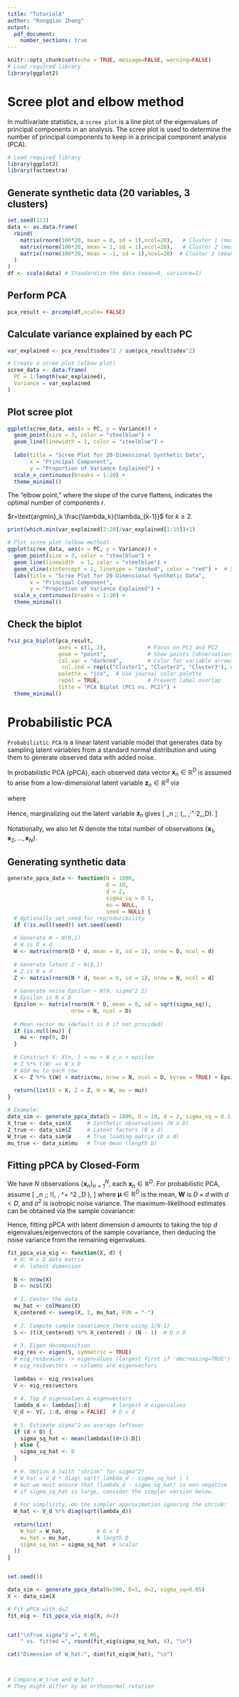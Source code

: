---
title: "Tutorial8"
author: "Rongqian Zhang"
output:
  pdf_document:
    number_sections: true
---

```{r setup, include=FALSE}
knitr::opts_chunk$set(echo = TRUE, message=FALSE, warning=FALSE)
# Load required library
library(ggplot2)
```

# Scree plot and elbow method

In multivariate statistics, a `scree plot` is a line plot of the eigenvalues of principal components in an analysis. The scree plot is used to determine the number of principal components to keep in a principal component analysis (PCA).

```{r}
# Load required library
library(ggplot2)
library(factoextra)


```


## Generate synthetic data (20 variables, 3 clusters)

```{r}

set.seed(123)
data <- as.data.frame(
  rbind(
    matrix(rnorm(100*20, mean = 0, sd = 1),ncol=20),   # Cluster 1 (mean=0)
    matrix(rnorm(100*20, mean = 1, sd = 1),ncol=20),   # Cluster 2 (mean=1)
    matrix(rnorm(100*20, mean = -1, sd = 1),ncol=20)  # Cluster 3 (mean=-1)
  )
)
df <- scale(data) # Standardize the data (mean=0, variance=1)

```

## Perform PCA

```{r}

pca_result <- prcomp(df,scale= FALSE)

```

## Calculate variance explained by each PC

```{r}

var_explained <- pca_result$sdev^2 / sum(pca_result$sdev^2)

# Create a scree plot (elbow plot)
scree_data <- data.frame(
  PC = 1:length(var_explained),
  Variance = var_explained
)
```

## Plot scree plot 

```{r}

ggplot(scree_data, aes(x = PC, y = Variance)) +
  geom_point(size = 3, color = "steelblue") +
  geom_line(linewidth = 1, color = "steelblue") +
  
  labs(title = "Scree Plot for 20-Dimensional Synthetic Data",
       x = "Principal Component",
       y = "Proportion of Variance Explained") +
  scale_x_continuous(breaks = 1:20) +
  theme_minimal()

```

The "elbow point," where the slope
of the curve flattens, indicates the optimal number of components $r$.

$r=\text{argmin}_k \frac{\lambda_k}{\lambda_{k-1}}$ for $k\ge 2.$

```{r}
print(which.min(var_explained[2:20]/var_explained[1:19])+1)
```


```{r}
# Plot scree plot (elbow method)
ggplot(scree_data, aes(x = PC, y = Variance)) +
  geom_point(size = 3, color = "steelblue") +
  geom_line(linewidth  = 1, color = "steelblue") +
  geom_vline(xintercept = 2, linetype = "dashed", color = "red") +  # Suggested elbow
  labs(title = "Scree Plot for 20-Dimensional Synthetic Data",
       x = "Principal Component",
       y = "Proportion of Variance Explained") +
  scale_x_continuous(breaks = 1:20) +
  theme_minimal()
```

## Check the biplot

```{r}
fviz_pca_biplot(pca_result, 
                axes = c(1, 2),             # Focus on PC1 and PC2
                geom = "point",             # Show points (observations)
                col.var = "darkred",        # Color for variable arrows
                 col.ind = rep(c("Cluster1", "Cluster2", "Cluster3"), each = 100),
                palette = "jco",  # Use journal color palette
                repel = TRUE,               # Prevent label overlap
                title = "PCA Biplot (PC1 vs. PC2)") +
  theme_minimal()
```

# Probabilistic PCA

`Probabilistic PCA` is a linear latent variable model that generates data by sampling latent variables from a standard normal distribution and using them to generate observed data with added noise.

In probabilistic PCA (pPCA), each observed data vector 
$\mathbf{x}_n \in \mathbb{R}^D$ is assumed to arise from
a low-dimensional latent variable $\mathbf{z}_n \in \mathbb{R}^d$ via

\begin{equation*}
\mathbf{z}_n \sim \mathcal{N}\bigl(\mathbf{0},\,\mathbf{I}_d\bigr), 
\quad
\mathbf{x}_n 
\;=\;
\boldsymbol{\mu} 
\;+\;
\mathbf{W}\,\mathbf{z}_n
\;+\;
\boldsymbol{\epsilon}_n,
\quad
\boldsymbol{\epsilon}_n 
\sim 
\mathcal{N}\bigl(\mathbf{0},\,\sigma^2\,\mathbf{I}_D\bigr),
\end{equation*}

where 
\begin{itemize}
\item $\mathbf{W}$ is a $D \times d$ loading matrix,
\item $\boldsymbol{\mu} \in \mathbb{R}^D$ is the mean,
\item $\sigma^2$ is an isotropic noise variance,
\item $d$ is the latent dimension (with $d < D$).
\end{itemize}

Hence, marginalizing out the latent variable $\mathbf{z}_n$ gives
\[
\mathbf{x}_n \;\sim\; \mathcal{N}\Bigl(\boldsymbol{\mu},\,
\mathbf{W}\,\mathbf{W}^\top \;+\;\sigma^2\,\mathbf{I}_D\Bigr).
\]

Notationally, we also let $N$ denote the total number of observations 
$\{\mathbf{x}_1, \mathbf{x}_2, \ldots, \mathbf{x}_N\}$.


## Generating synthetic data 

```{r}
generate_ppca_data <- function(N = 1000, 
                               D = 10, 
                               d = 2, 
                               sigma_sq = 0.1, 
                               mu = NULL,
                               seed = NULL) {
  # Optionally set seed for reproducibility
  if (!is.null(seed)) set.seed(seed)
  
  # Generate W ~ N(0,1)
  # W is D x d
  W <- matrix(rnorm(D * d, mean = 0, sd = 1), nrow = D, ncol = d)
  
  # Generate latent Z ~ N(0,I)
  # Z is N x d
  Z <- matrix(rnorm(N * d, mean = 0, sd = 1), nrow = N, ncol = d)
  
  # Generate noise Epsilon ~ N(0, sigma^2 I)
  # Epsilon is N x D
  Epsilon <- matrix(rnorm(N * D, mean = 0, sd = sqrt(sigma_sq)), 
                    nrow = N, ncol = D)
  
  # Mean vector mu (default is 0 if not provided)
  if (is.null(mu)) {
    mu <- rep(0, D)
  }
  
  # Construct X: X[n, ] = mu + W z_n + epsilon
  # Z %*% t(W) => N x D
  # Add mu to each row
  X <- Z %*% t(W) + matrix(mu, nrow = N, ncol = D, byrow = TRUE) + Epsilon
  
  return(list(X = X, Z = Z, W = W, mu = mu))
}

```

```{r}
# Example:
data_sim <- generate_ppca_data(N = 1000, D = 10, d = 2, sigma_sq = 0.1, seed = 123)
X_true <- data_sim$X     # Synthetic observations (N x D)
Z_true <- data_sim$Z     # Latent factors (N x d)
W_true <- data_sim$W     # True loading matrix (D x d)
mu_true <- data_sim$mu   # True mean (length D)
```

## Fitting pPCA by Closed-Form 

We have $N$ observations $\{\mathbf{x}_n\}_{n=1}^N$, each $\mathbf{x}_n \in \mathbb{R}^D$. 
For probabilistic PCA, assume
\[
\mathbf{x}_n \;\sim\; \mathcal{N}\!\Bigl(\boldsymbol{\mu}, \, \mathbf{W}\mathbf{W}^\top + \sigma^2 \mathbf{I}_D \Bigr),
\]
where $\boldsymbol{\mu} \in \mathbb{R}^D$ is the mean, $\mathbf{W}$ is $D \times d$ with $d < D$, and $\sigma^2$ is isotropic noise variance.  The maximum-likelihood estimates can be obtained via the sample covariance:

\begin{enumerate}
    \item \textbf{Center the data.}
    Let $\widehat{\boldsymbol{\mu}} = \frac{1}{N}\sum_{n=1}^N \mathbf{x}_n$ and define $\mathbf{X}_{\mathrm{centered}} \in \mathbb{R}^{N \times D}$ by 
    \[
      \mathbf{X}_{\mathrm{centered}}(n,:) \;=\; \mathbf{x}_n^\top \;-\; \widehat{\boldsymbol{\mu}}^\top.
    \]

    \item \textbf{Compute the sample covariance.}
    \[
      \widehat{\mathbf{S}}
      \;=\;
      \frac{1}{N - 1}\,\mathbf{X}_{\mathrm{centered}}^\top \,\mathbf{X}_{\mathrm{centered}}
      \;\in\;\mathbb{R}^{D \times D}.
    \]

    \item \textbf{Eigen decomposition of }$\widehat{\mathbf{S}}.$
    \[
      \widehat{\mathbf{S}}
      \;=\;
      \mathbf{V}\,\boldsymbol{\Lambda}\,\mathbf{V}^\top,
    \]
    where $\boldsymbol{\Lambda} = \mathrm{diag}(\lambda_1,\dots,\lambda_D)$ with $\lambda_1 \ge \dots \ge \lambda_D\ge 0$, 
    and $\mathbf{V}$ is orthonormal ($D\times D$).

    \item \textbf{Select the top $d$ components.}
    Let
    \[
      \mathbf{V}_d 
      \;=\;
      [\,\mathbf{v}_1,\dots,\mathbf{v}_d\,],
      \quad
      \boldsymbol{\Lambda}_d
      \;=\;
      \mathrm{diag}(\lambda_1,\dots,\lambda_d).
    \]
    Here $\mathbf{v}_i$ is the eigenvector for $\lambda_i$.

    \item \textbf{Estimate the noise variance }$\sigma^2.$ 
    For $d < D$, the MLE is given by
    \[
      \widehat{\sigma}^2
      \;=\;
      \frac{1}{D - d}\,\sum_{i = d+1}^D \lambda_i.
    \]
    
    \item \textbf{Estimate the loading matrix }$\mathbf{W}.$
    A simple form (often used) is
    \[
      \widehat{\mathbf{W}}
      \;=\;
      \mathbf{V}_d \,\mathrm{diag}\!\bigl(\sqrt{\lambda_1},\dots,\sqrt{\lambda_d}\bigr).
    \]
    In the MLE, one includes a ``shrinkage'' term to account for $\widehat{\sigma}^2$, i.e.,
    \[
      \widehat{\mathbf{W}}
      \;=\;
      \mathbf{V}_d 
      \,\mathrm{diag}\!\Bigl(\sqrt{\lambda_i - \widehat{\sigma}^2}\Bigr)
      \,\mathbf{R},
    \]
    where $\mathbf{R}$ is any $d \times d$ orthonormal matrix (it does not affect the likelihood).
\end{enumerate}

Hence, fitting pPCA with latent dimension $d$ amounts to taking the top $d$ eigenvalues/eigenvectors of the sample covariance, then deducing the noise variance from the remaining eigenvalues. 

```{r}
fit_ppca_via_eig <- function(X, d) {
  # X: N x D data matrix
  # d: latent dimension
  
  N <- nrow(X)
  D <- ncol(X)
  
  # 1. Center the data
  mu_hat <- colMeans(X)
  X_centered <- sweep(X, 2, mu_hat, FUN = "-")
  
  # 2. Compute sample covariance (here using 1/N-1)
  S <- (t(X_centered) %*% X_centered) / (N - 1)  # D x D
  
  # 3. Eigen decomposition
  eig_res <- eigen(S, symmetric = TRUE)
  # eig_res$values -> eigenvalues (largest first if 'decreasing=TRUE')
  # eig_res$vectors -> columns are eigenvectors
  
  lambdas <- eig_res$values
  V <- eig_res$vectors
  
  # 4. Top d eigenvalues & eigenvectors
  lambda_d <- lambdas[1:d]       # largest d eigenvalues
  V_d <- V[, 1:d, drop = FALSE]  # D x d
  
  # 5. Estimate sigma^2 as average leftover
  if (d < D) {
    sigma_sq_hat <- mean(lambdas[(d+1):D])
  } else {
    sigma_sq_hat <- 0
  }
  
  # 6. Option A (with "shrink" for sigma^2)
  # W_hat = V_d * diag( sqrt( lambda_d - sigma_sq_hat ) )
  # but we must ensure that (lambda_d - sigma_sq_hat) is non-negative
  # if sigma_sq_hat is large, consider the simpler version below.
  
  # For simplicity, do the simpler approximation ignoring the shrink:
  W_hat <- V_d %*% diag(sqrt(lambda_d))
  
  return(list(
    W_hat = W_hat,          # D x d
    mu_hat = mu_hat,        # length D
    sigma_sq_hat = sigma_sq_hat  # scalar
  ))
}



```

```{r}
set.seed(1)

data_sim <- generate_ppca_data(N=500, D=5, d=2, sigma_sq=0.05)
X <- data_sim$X

# Fit pPCA with d=2
fit_eig <- fit_ppca_via_eig(X, d=2)


cat("\nTrue sigma^2 =", 0.05, 
    " vs. fitted =", round(fit_eig$sigma_sq_hat, 4), "\n")

cat("Dimension of W_hat:", dim(fit_eig$W_hat), "\n")



# Compare W_true and W_hat? 
# They might differ by an orthonormal rotation
```

